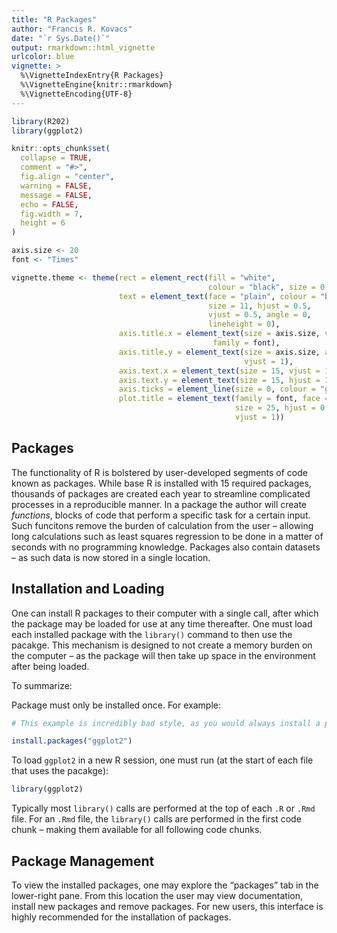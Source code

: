 ```yaml
---
title: "R Packages"
author: "Francis R. Kovacs"
date: "`r Sys.Date()`"
output: rmarkdown::html_vignette
urlcolor: blue
vignette: >
  %\VignetteIndexEntry{R Packages}
  %\VignetteEngine{knitr::rmarkdown}
  %\VignetteEncoding{UTF-8}
---
```


```r
library(R202)
library(ggplot2)

knitr::opts_chunk$set(
  collapse = TRUE,
  comment = "#>",
  fig.align = "center",
  warning = FALSE,
  message = FALSE,
  echo = FALSE,
  fig.width = 7,
  height = 6
)

axis.size <- 20
font <- "Times"

vignette.theme <- theme(rect = element_rect(fill = "white", 
                                            colour = "black", size = 0.5), 
                        text = element_text(face = "plain", colour = "black", 
                                            size = 11, hjust = 0.5, 
                                            vjust = 0.5, angle = 0, 
                                            lineheight = 0), 
                        axis.title.x = element_text(size = axis.size, vjust = 1, 
                                             family = font), 
                        axis.title.y = element_text(size = axis.size, angle = 90, 
                                                    vjust = 1), 
                        axis.text.x = element_text(size = 15, vjust = 1), 
                        axis.text.y = element_text(size = 15, hjust = 1), 
                        axis.ticks = element_line(size = 0, colour = "grey20"), 
                        plot.title = element_text(family = font, face = "bold", 
                                                  size = 25, hjust = 0.5, 
                                                  vjust = 1))
```

## Packages

The functionality of R is bolstered by user-developed segments of code known as packages. While base R is installed with 15 required packages, thousands of packages are created each year to streamline complicated processes in a reproducible manner. In a package the author will create _functions_, blocks of code that perform a specific task for a certain input. Such funcitons remove the burden of calculation from the user -- allowing long calculations such as least squares regression to be done in a matter of seconds with no programming knowledge. Packages also contain datasets -- as such data is now stored in a single location. 

## Installation and Loading

One can install R packages to their computer with a single call, after which the package may be loaded for use at any time thereafter. One must load each installed package with the `library()` command to then use the pacakge. This mechanism is designed to not create a memory burden on the computer -- as the package will then take up space in the environment after being loaded. 

To summarize:

Package must only be installed once. For example:

```r
# This example is incredibly bad style, as you would always install a package in the terminal

install.packages("ggplot2")
```

To load `ggplot2` in a new R session, one must run (at the start of each file that uses the pacakge):

```r
library(ggplot2)
```

Typically most `library()` calls are performed at the top of each `.R` or `.Rmd` file. For an `.Rmd` file, the `library()` calls are performed in the first code chunk -- making them available for all following code chunks. 

## Package Management

To view the installed packages, one may explore the "packages" tab in the lower-right pane. From this location the user may view documentation, install new packages and remove packages. For new users, this interface is highly recommended for the installation of packages. 

